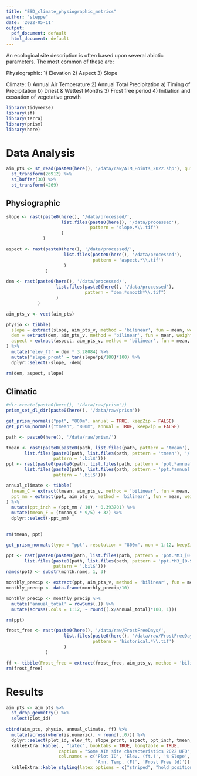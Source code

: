 ```yaml
---
title: "ESD_climate_physiographic_metrics"
author: "steppe"
date: '2022-05-11'
output:
  pdf_document: default
  html_document: default
---
```


An ecological site description is often based upon several abiotic parameters. The most common of these are:

Physiographic:
  1) Elevation
  2) Aspect
  3) Slope

Climate:
  1) Annual Air Temperature
  2) Annual Total Precipitation 
    a) Timing of Precipitation
    b) Driest & Wettest Months
  3) Frost free period
  4) Initiation and cessation of vegetative growth


```r
library(tidyverse)
library(sf)
library(terra)
library(prism)
library(here)
```

# Data Analysis

```r
aim_pts <- st_read(paste0(here(), '/data/raw/AIM_Points_2022.shp'), quiet = T) %>% 
  st_transform(26912) %>% 
  st_buffer(30) %>% 
  st_transform(4269)
```

## Physiographic
```r
slope <- rast(paste0(here(), '/data/processed/',
                     list.files(paste0(here(), '/data/processed'),
                                pattern = 'slope.*\\.tif')
                     )
              )

aspect <- rast(paste0(here(), '/data/processed/',
                      list.files(paste0(here(), '/data/processed'),
                                 pattern = 'aspect.*\\.tif')
                      )
               )

dem <- rast(paste0(here(), '/data/processed/',
                   list.files(paste0(here(), '/data/processed'), 
                              pattern = "dem.*smooth*\\.tif") 
                   )
            )

aim_pts_v <- vect(aim_pts)

physio <- tibble(
  slope = extract(slope, aim_pts_v, method = 'bilinear', fun = mean, weights = T)[,2],
  dem = extract(dem, aim_pts_v, method = 'bilinear', fun = mean, weights = T)[,2],
  aspect = extract(aspect, aim_pts_v, method = 'bilinear', fun = mean, weights = T)[,2]
) %>% 
  mutate('elev_ft' = dem * 3.28084) %>% 
  mutate('slope_prcnt' = tan(slope*pi/180)*100) %>% 
  dplyr::select(-slope, -dem)

rm(dem, aspect, slope)
```

## Climatic

```r
#dir.create(paste0(here(), '/data/raw/prism'))
prism_set_dl_dir(paste0(here(), '/data/raw/prism'))

get_prism_normals("ppt", "800m", annual = TRUE, keepZip = FALSE)
get_prism_normals("tmean", "800m", annual = TRUE, keepZip = FALSE)

path <- paste0(here(), '/data/raw/prism/')

tmean <- rast(paste0(paste0(path, list.files(path, pattern = 'tmean'), '/'), 
       list.files(paste0(path, list.files(path, pattern = 'tmean'), '/'), 
                  pattern = '.bil$')))
ppt <- rast(paste0(paste0(path, list.files(path, pattern = 'ppt.*annual'), '/'), 
       list.files(paste0(path, list.files(path, pattern = 'ppt.*annual'), '/'), 
                  pattern = '.bil$')))

annual_climate <- tibble(
  tmean_C = extract(tmean, aim_pts_v, method = 'bilinear', fun = mean, weights = T)[,2],
  ppt_mm = extract(ppt, aim_pts_v, method = 'bilinear', fun = mean, weights = T)[,2],
) %>% 
  mutate(ppt_inch = (ppt_mm / 10) * 0.393701) %>% 
  mutate(tmean_F = (tmean_C * 9/5) + 32) %>% 
  dplyr::select(-ppt_mm)
  

rm(tmean, ppt)
```

```r

get_prism_normals(type = "ppt", resolution = "800m", mon = 1:12, keepZip = FALSE)

ppt <- rast(paste0(paste0(path, list.files(path, pattern = 'ppt.*M3_[0-9]{2}'), '/'), 
       list.files(paste0(path, list.files(path, pattern = 'ppt.*M3_[0-9]{2}'), '/'), 
                  pattern = '.bil$')))
names(ppt) <- substr(month.name, 1, 3) 

monthly_precip <- extract(ppt, aim_pts_v, method = 'bilinear', fun = mean, weights = T)[,2:13] 
monthly_precip <- data.frame(monthly_precip/10)

monthly_precip <- monthly_precip %>% 
  mutate('annual_total' = rowSums(.)) %>% 
  mutate(across(.cols = 1:12, ~ round((.x/annual_total)*100, 1)))

rm(ppt)
```

```r

frost_free <- rast(paste0(here(), '/data/raw/FrostFreeDays/',
                      list.files(paste0(here(), '/data/raw/FrostFreeDays'),
                                 pattern = 'historical.*\\.tif')
                      )
               )

ff <- tibble(Frost_free = extract(frost_free, aim_pts_v, method = 'bilinear', fun = mean, weights = T)[,2])
rm(frost_free)
```


# Results

```r
aim_pts <- aim_pts %>% 
  st_drop_geometry() %>% 
  select(plot_id)
  
cbind(aim_pts, physio, annual_climate, ff) %>% 
  mutate(across(where(is.numeric), ~ round(.,0))) %>% 
  dplyr::select(plot_id, elev_ft, slope_prcnt, aspect, ppt_inch, tmean_C, tmean_F, Frost_free) %>% 
  kableExtra::kable(., "latex", booktabs = TRUE, longtable = TRUE, 
                    caption = "Some AIM site characteristics 2022 UFO",
                    col.names = c('Plot ID', 'Elev. (ft.)', '% Slope', 'Aspect', 'Ppt. (in.)', 'Annual Temp. (C)',  
                                  'Ann. Temp. (F)', 'Frost Free (d)')) %>%
  kableExtra::kable_styling(latex_options = c("striped", "hold_position", "repeat_header"))
```

